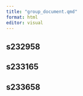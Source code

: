 ```yaml
---
title: "group_document.qmd"
format: html
editor: visual
---
```


## s232958

## s233165

## s233658
